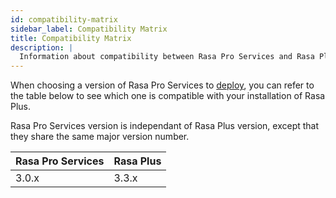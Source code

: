 ```yaml
---
id: compatibility-matrix
sidebar_label: Compatibility Matrix
title: Compatibility Matrix
description: |
  Information about compatibility between Rasa Pro Services and Rasa Plus.
---
```



When choosing a version of Rasa Pro Services to [deploy](./deploy/deploy-rasa-pro-services.mdx), you can refer to the
table below to see which one is compatible with your installation of Rasa Plus.

Rasa Pro Services version is independant of Rasa Plus version, except that they share the same major version number.


| Rasa Pro Services | Rasa Plus |
|-------------------|-----------|
| 3.0.x | 3.3.x |

